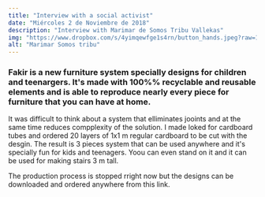 ```yaml
---
title: "Interview with a social activist"
date: "Miércoles 2 de Noviembre de 2018"
description: "Interview with Marimar de Somos Tribu Vallekas"
img: "https://www.dropbox.com/s/4yimqewfge1s4rn/button_hands.jpeg?raw=1"
alt: "Marimar Somos tribu"
---
```



<h3>Fakir is a new furniture system specially designs for children and teenargers. It's made with 100%% recyclable and reusable elements and is able to reproduce nearly every piece for furniture that you can have at home.</h3>

It was difficult to think about a system that elliminates jooints and at the same time reduces compplexity of the solution. I made loked for cardboard tubes and ordered 20 layers of 1x1 m regular cardboard to be cut with the desgin.
The result is 3 pieces system that can be used anywhere and it's specially fun for kids and teenagers. Yoou can even stand on it and it can be used for making stairs 3 m tall.

The production process is stopped rright now but the designs can be downloaded and ordered anywhere from this link.
